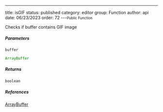 ---
title: isGIF
status: published
category: editor
group: Function
author: api
date: 06/23/2023
order: 72
---<Small>Public Function</Small>

Checks if buffer contains GIF image


##### Parameters


<ParametersTable>

<ParametersTableRow>
<ParametersTableName>

`buffer`

</ParametersTableName>
<ParametersTableDescription>

```ts
ArrayBuffer
```



</ParametersTableDescription>
</ParametersTableRow>
</ParametersTable>

##### Returns


```ts
boolean
```

##### References

[ArrayBuffer](/gen/ArrayBuffer-interface)

